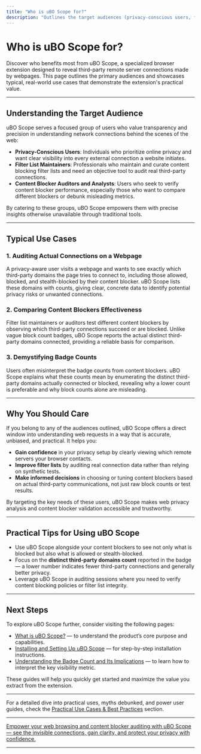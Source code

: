 ```yaml
---
title: "Who is uBO Scope for?"
description: "Outlines the target audiences (privacy-conscious users, filter list maintainers, and those auditing content blocker performance) and showcases typical use cases, such as auditing actual connections on a webpage, comparing content blockers, and demystifying badge counts."
---
```


# Who is uBO Scope for?

Discover who benefits most from uBO Scope, a specialized browser extension designed to reveal third-party remote server connections made by webpages. This page outlines the primary audiences and showcases typical, real-world use cases that demonstrate the extension's practical value.

---

## Understanding the Target Audience

uBO Scope serves a focused group of users who value transparency and precision in understanding network connections behind the scenes of the web:

- **Privacy-Conscious Users**: Individuals who prioritize online privacy and want clear visibility into every external connection a website initiates.
- **Filter List Maintainers**: Professionals who maintain and curate content blocking filter lists and need an objective tool to audit real third-party connections.
- **Content Blocker Auditors and Analysts**: Users who seek to verify content blocker performance, especially those who want to compare different blockers or debunk misleading metrics.

By catering to these groups, uBO Scope empowers them with precise insights otherwise unavailable through traditional tools.

---

## Typical Use Cases

### 1. Auditing Actual Connections on a Webpage

A privacy-aware user visits a webpage and wants to see exactly which third-party domains the page tries to connect to, including those allowed, blocked, and stealth-blocked by their content blocker. uBO Scope lists these domains with counts, giving clear, concrete data to identify potential privacy risks or unwanted connections.

### 2. Comparing Content Blockers Effectiveness

Filter list maintainers or auditors test different content blockers by observing which third-party connections succeed or are blocked. Unlike vague block count badges, uBO Scope reports the actual distinct third-party domains connected, providing a reliable basis for comparison.

### 3. Demystifying Badge Counts

Users often misinterpret the badge counts from content blockers. uBO Scope explains what these counts mean by enumerating the distinct third-party domains actually connected or blocked, revealing why a lower count is preferable and why block counts alone are misleading.

---

## Why You Should Care

If you belong to any of the audiences outlined, uBO Scope offers a direct window into understanding web requests in a way that is accurate, unbiased, and practical. It helps you:

- **Gain confidence** in your privacy setup by clearly viewing which remote servers your browser contacts.
- **Improve filter lists** by auditing real connection data rather than relying on synthetic tests.
- **Make informed decisions** in choosing or tuning content blockers based on actual third-party communications, not just raw block counts or test results.

By targeting the key needs of these users, uBO Scope makes web privacy analysis and content blocker validation accessible and trustworthy.

---

## Practical Tips for Using uBO Scope

- Use uBO Scope alongside your content blockers to see not only what is blocked but also what is allowed or stealth-blocked.
- Focus on the **distinct third-party domains count** reported in the badge — a lower number indicates fewer third-party connections and generally better privacy.
- Leverage uBO Scope in auditing sessions where you need to verify content blocking policies or filter list integrity.

---

## Next Steps

To explore uBO Scope further, consider visiting the following pages:

- [What is uBO Scope?](/overview/introduction-value/what-is-ubo-scope) — to understand the product’s core purpose and capabilities.
- [Installing and Setting Up uBO Scope](/guides/getting-started/install-extension) — for step-by-step installation instructions.
- [Understanding the Badge Count and Its Implications](/guides/getting-started/interpreting-badge-count) — to learn how to interpret the key visibility metric.

These guides will help you quickly get started and maximize the value you extract from the extension.

---

For a detailed dive into practical uses, myths debunked, and power user guides, check the [Practical Use Cases & Best Practices](/guides/practical-guides) section.


---

<u>Empower your web browsing and content blocker auditing with uBO Scope — see the invisible connections, gain clarity, and protect your privacy with confidence.</u>

---